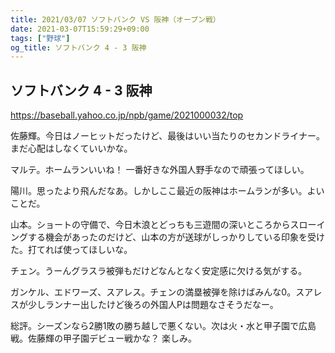 ```yaml
---
title: 2021/03/07 ソフトバンク VS 阪神（オープン戦）
date: 2021-03-07T15:59:29+09:00
tags: ["野球"]
og_title: ソフトバンク 4 - 3 阪神
---
```


## ソフトバンク 4 - 3 阪神

https://baseball.yahoo.co.jp/npb/game/2021000032/top

佐藤輝。今日はノーヒットだったけど、最後はいい当たりのセカンドライナー。まだ心配はしなくていいかな。

マルテ。ホームランいいね！ 一番好きな外国人野手なので頑張ってほしい。

陽川。思ったより飛んだなあ。しかしここ最近の阪神はホームランが多い。よいことだ。

山本。ショートの守備で、今日木浪とどっちも三遊間の深いところからスローイングする機会があったのだけど、山本の方が送球がしっかりしている印象を受けた。打てれば使ってほしいな。

チェン。うーんグラスラ被弾もだけどなんとなく安定感に欠ける気がする。

ガンケル、エドワーズ、スアレス。チェンの満塁被弾を除けばみんな0。スアレスが少しランナー出したけど後ろの外国人Pは問題なさそうだなー。

総評。シーズンなら2勝1敗の勝ち越しで悪くない。次は火・水と甲子園で広島戦。佐藤輝の甲子園デビュー戦かな？ 楽しみ。